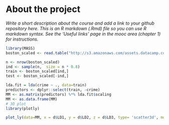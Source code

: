 
# About the project

*Write a short description about the course and add a link to your github repository here. This is an R markdown (.Rmd) file so you can use R markdown syntax. See the 'Useful links' page in the mooc area (chapter 1) for instructions.*

```r
library(MASS)
boston_scaled <- read.table("http://s3.amazonaws.com/assets.datacamp.com/production/course_2218/datasets/boston_scaled.txt", sep  =",", header = T)

n <- nrow(boston_scaled)
ind <- sample(n,  size = n * 0.8)
train <- boston_scaled[ind,]
test <- boston_scaled[-ind,]

lda.fit = lda(crime ~ ., data=train)
predictors <- dplyr::select(train, -crime)
MM <- as.matrix(predictors) %*% lda.fit$scaling
MM <- as.data.frame(MM)
# 3D plot
library(plotly)

plot_ly(data=MM, x = d$LD1, y = d$LD2, z = d$LD3, type= 'scatter3d', mode='markers')

```

